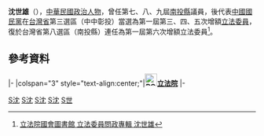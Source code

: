 {{Infobox_officeholder
| name = 沈世雄
| image name =
| width = 
| order = {{ROC}}第1屆[[立法院|立法院]]副院長
| term_start = 1992年1月17日
| term_end = 1993年1月31日
| 1blankname  = 立法院院長
| 1namedata  = [[劉松藩|劉松藩]]
| predecessor = 改選前<br>劉松藩
| successor = [[王金平|王金平]]
| period = 
| Sex = 男 
| Native place = 
| date of birth =
| nationality = {{ROC-TW}}
| party = {{Kmt|20px}}
| place of birth = {{birth date and age|1936|4|29}}<br>{{ROC-TW}}[[南投縣|南投縣]]
| educate = 
*[[東吳大學|東吳大學]]法律系畢業
*革命實踐研究院研究班第十三期結業
*革命實踐研究院財金班第一期結業
*軍法學校結業
| past = 
*南投縣議會第七、八、九屆議員兼黨團書記
*中國國民黨南投縣黨部委員
*救國團南投縣指導委員
*軍法官
*兼任講師
*國華產物保險公司經理
*中華民國高爾夫協會常務理事
*松柏嶺企業公司董事長
*立法院 (第一屆第三次增額) 委員<br><span style="color: blue;">(1981年－1984年)</span>
*立法院 (第一屆第四次增額) 委員<br><span style="color: blue;">(1984年－1987年)</span>
*立法院 (第一屆第五次增額) 委員<br><span style="color: blue;">(1987年－1990年)</span>
*立法院 (第一屆第六次增額) 委員<br><span style="color: blue;">(1990年－1993年)</span>
*立法院（第8任）副院長<br><span style="color: blue;">(1992年1月17日－1993年1月31日)</span>
}}
'''沈世雄'''（{{bd|1936年|4月29日|||catIdx=S沈}}），[[中華民國|中華民國]][[政治人物|政治人物]]，曾任第七、八、九屆[[南投縣|南投縣]]議員，後代表[[中國國民黨|中國國民黨]]在[[台灣省|台灣省]]第三選區（中中彰投）當選為第一屆第三、四、五次增額[[立法委員|立法委員]]，復於台灣省第八選區（南投縣）連任為第一屆第六次增額立法委員<ref>[https://lis.ly.gov.tw/lylegisc/lylegiskmout?12B93D4B8B4E22CA6ECB98E5838DC0034CB656D6 立法院國會圖書館 立法委員問政專輯 沈世雄]</ref>。

==參考資料==
<div class="references-small">
<references />
</div>

{{start box}}
{{s-off}}
|-
|colspan="3" style="text-align:center;"|'''[[File:ROC_Legislative_Yuan_Seal.svg|25px]][[立法院|立法院]]'''
|-
{{s-before|[[劉松藩|劉松藩]]}}
{{s-title|[[立法院|立法院]]副院長<small><br>第一屆第八任<br>1992年2月17日－1993年1月31日}}
{{s-after|[[王金平|王金平]]}}
{{end box}}


{{中華民國立法院副院長}}

{{中華民國第一屆第三次增額立法委員}}
{{中華民國第一屆第四次增額立法委員}}
{{中華民國第一屆第五次增額立法委員}}
{{中華民國第一屆第六次增額立法委員}}

[[Category:南投縣議員|S沈]]
[[Category:中國國民黨黨員|S沈]]
[[Category:東吳大學校友|S沈]]
[[Category:南投縣人|S沈]]
[[Category:沈姓|S世]]